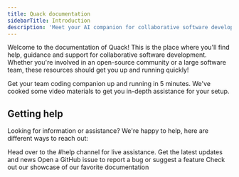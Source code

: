 ```yaml
---
title: Quack documentation
sidebarTitle: Introduction
description: 'Meet your AI companion for collaborative software development'
---
```


Welcome to the documentation of Quack! This is the place where you'll find help, guidance and support for collaborative software development. Whether you're involved in an open-source community or a large software team, these resources should get you up and running quickly!

<CardGroup cols={2}>
  <Card
    title="Quick start"
    icon="forward"
    href="/getting-started/quickstart"
  >
    Get your team coding companion up and running in 5 minutes.
  </Card>
  <Card
    title="Video walkthrough"
    icon="youtube"
    href="https://dub.sh/quack-demo"
  >
    We've cooked some video materials to get you in-depth assistance for your setup.
  </Card>
</CardGroup>

## Getting help

Looking for information or assistance? We're happy to help, here are different ways to reach out:

<CardGroup cols={2}>
  <Card
    title="Join our Discord server"
    icon="discord"
    href="https://discord.gg/E9rY3bVCWd"
  >
    Head over to the #help channel for live assistance.
  </Card>
  <Card
    title="Follow us on Twitter"
    icon="twitter"
    href="https://twitter.com/quack_ai"
  >
    Get the latest updates and news
  </Card>
  <Card
    title="Give us a start on GitHub"
    icon="star"
    href="https://github.com/quack-ai/companion"
  >
    Open a GitHub issue to report a bug or suggest a feature
  </Card>
  <Card
    title="Shoot us an email"
    icon="envelope"
    href="mailto:hello@quackai.com"
  >
    Check out our showcase of our favorite documentation
  </Card>
</CardGroup>
